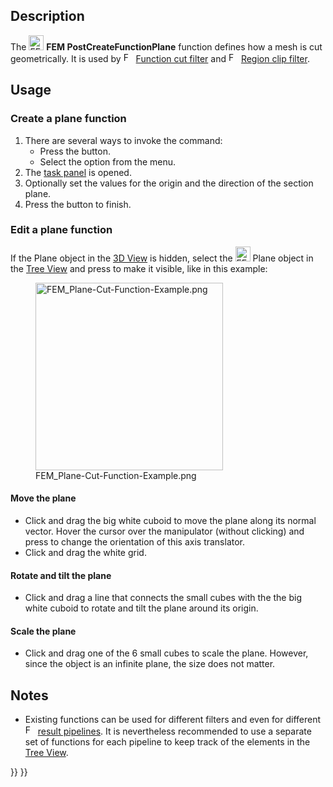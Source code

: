 <languages/>

{{Docnav
|[[FEM_PostFilterCalculator|Calculator Filter]]
|[[FEM_PostCreateFunctionSphere|Sphere]]
|[[FEM_Workbench|FEM]]
|IconL=FEM_PostFilterCalculator.svg
|IconR=FEM_PostCreateFunctionSphere.svg
|IconC=Workbench_FEM.svg
}}

{{GuiCommand
|Name=FEM PostCreateFunctionPlane
|MenuLocation=Results → Filter Functions → Plane
|Workbenches=[[FEM_Workbench|FEM]]
|SeeAlso=[[FEM_tutorial|FEM tutorial]]
}}

==Description==

The [[Image:FEM_PostCreateFunctionPlane.svg|24px]] '''FEM PostCreateFunctionPlane''' function defines how a mesh is cut geometrically. It is used by [[Image:FEM_PostFilterCutFunction.svg|16px]] [[FEM_PostFilterCutFunction|Function cut filter]] and [[Image:FEM_PostFilterClipRegion.svg|16px]] [[FEM_PostFilterClipRegion|Region clip filter]].

==Usage==

===Create a plane function===

# There are several ways to invoke the command:
#* Press the {{Button|[[Image:FEM_PostCreateFunctionPlane.svg|16px]] [[FEM_PostCreateFunctionPlane|Plane]]}} button.
#* Select the {{MenuCommand|Results → Filter Functions → [[Image:FEM_PostCreateFunctionPlane.svg|16px]] Plane}} option from the menu.
# The [[Task_Panel|task panel]] is opened.
# Optionally set the values for the origin and the direction of the section plane.
# Press the {{Button|OK}} button to finish.

===Edit a plane function===

If the Plane object in the [[3D_View|3D View]] is hidden, select the [[Image:FEM_PostCreateFunctionPlane.svg|24px]] Plane object in the [[Tree_View|Tree View]] and press {{KEY|Space}} to make it visible, like in this example:

[[File:FEM_Plane-Cut-Function-Example.png|300px]]

====Move the plane====

* Click and drag the big white cuboid to move the plane along its normal vector. Hover the cursor over the manipulator (without clicking) and press {{KEY|Ctrl}} to change the orientation of this axis translator.
* Click and drag the white grid.

====Rotate and tilt the plane====

* Click and drag a line that connects the small cubes with the the big white cuboid to rotate and tilt the plane around its origin.

====Scale the plane====

* Click and drag one of the 6 small cubes to scale the plane. However, since the object is an infinite plane, the size does not matter.

==Notes==

* Existing functions can be used for different filters and even for different [[Image:FEM_PostPipelineFromResult.svg|16px]] [[FEM_PostPipelineFromResult|result pipelines]]. It is nevertheless recommended to use a separate set of functions for each pipeline to keep track of the elements in the [[Tree_View|Tree View]].


{{Docnav
|[[FEM_PostFilterCalculator|Calculator Filter]]
|[[FEM_PostCreateFunctionSphere|Sphere]]
|[[FEM_Workbench|FEM]]
|IconL=FEM_PostFilterCalculator.svg
|IconR=FEM_PostCreateFunctionSphere.svg
|IconC=Workbench_FEM.svg
}}

{{FEM_Tools_navi{{#translation:}}}}
{{Userdocnavi{{#translation:}}}}